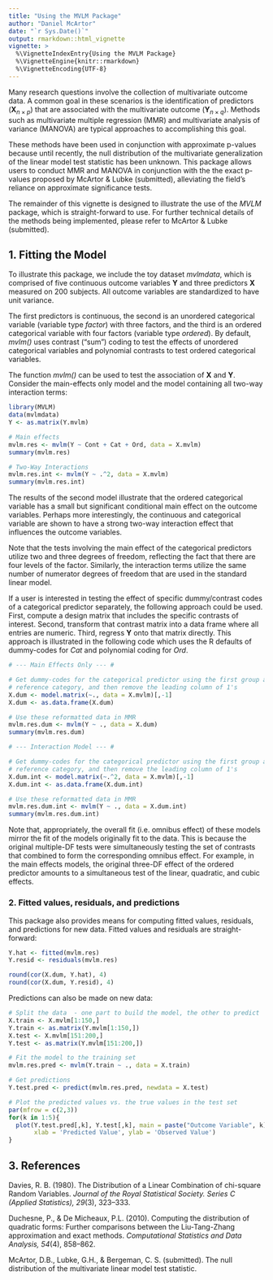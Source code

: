 ```yaml
---
title: "Using the MVLM Package"
author: "Daniel McArtor"
date: "`r Sys.Date()`"
output: rmarkdown::html_vignette
vignette: >
  %\VignetteIndexEntry{Using the MVLM Package}
  %\VignetteEngine{knitr::rmarkdown}
  %\VignetteEncoding{UTF-8}
---
```


Many research questions involve the collection of multivariate outcome data. A common goal in these scenarios is the identification of predictors $\left(\mathbf{X}_{n \times p}\right)$ that are associated with the multivariate outcome $\left(\mathbf{Y}_{n \times q}\right)$. Methods such as multivariate multiple regression (MMR) and multivariate analysis of variance (MANOVA) are typical approaches to accomplishing this goal.

These methods have been used in conjunction with approximate p-values because until recently, the null distribution of the multivariate generalization of the linear model test statistic has been unknown. This package allows users to conduct MMR and MANOVA in conjunction with the the exact p-values proposed by McArtor & Lubke (submitted), alleviating the field's reliance on approximate significance tests.

The remainder of this vignette is designed to illustrate the use of the *MVLM* package, which is straight-forward to use. For further technical details of the methods being implemented, please refer to McArtor & Lubke (submitted).

## 1. Fitting the Model
To illustrate this package, we include the toy dataset *mvlmdata*, which is comprised of five continuous outcome variables $\mathbf{Y}$ and three predictors $\mathbf{X}$ measured on 200 subjects. All outcome variables are standardized to have unit variance.

The first predictors is continuous, the second is an unordered categorical variable (variable type *factor*) with three factors, and the third is an ordered categorical variable with four factors (variable type *ordered*). By default, *mvlm()* uses contrast ("sum") coding to test the effects of unordered categorical variables and polynomial contrasts to test ordered categorical variables. 

The function *mvlm()* can be used to test the association of $\mathbf{X}$ and $\mathbf{Y}$. Consider the main-effects only model and the model containing all two-way interaction terms:
```r
library(MVLM)
data(mvlmdata)
Y <- as.matrix(Y.mvlm)

# Main effects
mvlm.res <- mvlm(Y ~ Cont + Cat + Ord, data = X.mvlm)
summary(mvlm.res)

# Two-Way Interactions
mvlm.res.int <- mvlm(Y ~ .^2, data = X.mvlm)
summary(mvlm.res.int)
```
The results of the second model illustrate that the ordered categorical variable has a small but significant conditional main effect on the outcome variables. Perhaps more interestingly, the continuous and categorical variable are shown to have a strong two-way interaction effect that influences the outcome variables.

Note that the tests involving the main effect of the categorical predictors utilize two and three degrees of freedom, reflecting the fact that there are four levels of the factor.  Similarly, the interaction terms utilize the same number of numerator degrees of freedom that are used in the standard linear model. 

If a user is interested in testing the effect of specific dummy/contrast codes of a categorical predictor separately, the following approach could be used. First, compute a design matrix that includes the specific contrasts of interest. Second, transform that contrast matrix into a data frame where all entries are numeric. Third, regress $\mathbf{Y}$ onto that matrix directly. This approach is illustrated in the following code which uses the R defaults of dummy-codes for *Cat* and polynomial coding for *Ord*.
```r
# --- Main Effects Only --- #

# Get dummy-codes for the categorical predictor using the first group as a
# reference category, and then remove the leading column of 1's
X.dum <- model.matrix(~., data = X.mvlm)[,-1]
X.dum <- as.data.frame(X.dum)

# Use these reformatted data in MMR
mvlm.res.dum <- mvlm(Y ~ ., data = X.dum)
summary(mvlm.res.dum)

# --- Interaction Model --- #

# Get dummy-codes for the categorical predictor using the first group as a
# reference category, and then remove the leading column of 1's
X.dum.int <- model.matrix(~.^2, data = X.mvlm)[,-1]
X.dum.int <- as.data.frame(X.dum.int)

# Use these reformatted data in MMR
mvlm.res.dum.int <- mvlm(Y ~ ., data = X.dum.int)
summary(mvlm.res.dum.int)
```
Note that, appropriately, the overall fit (i.e. omnibus effect) of these models mirror the fit of the models originally fit to the data. This is because the original multiple-DF tests were simultaneously testing the set of contrasts that combined to form the corresponding omnibus effect. For example, in the main effects models, the original three-DF effect of the ordered predictor amounts to a simultaneous test of the linear, quadratic, and cubic effects.

### 2. Fitted values, residuals, and predictions
This package also provides means for computing fitted values, residuals, and predictions for new data. Fitted values and residuals are straight-forward:

```r
Y.hat <- fitted(mvlm.res)
Y.resid <- residuals(mvlm.res)
```
```r
round(cor(X.dum, Y.hat), 4)
round(cor(X.dum, Y.resid), 4)
```

Predictions can also be made on new data:
```r
# Split the data  - one part to build the model, the other to predict
X.train <- X.mvlm[1:150,]
Y.train <- as.matrix(Y.mvlm[1:150,])
X.test <- X.mvlm[151:200,]
Y.test <- as.matrix(Y.mvlm[151:200,])

# Fit the model to the training set
mvlm.res.pred <- mvlm(Y.train ~ ., data = X.train)

# Get predictions
Y.test.pred <- predict(mvlm.res.pred, newdata = X.test)

# Plot the predicted values vs. the true values in the test set
par(mfrow = c(2,3))
for(k in 1:5){
  plot(Y.test.pred[,k], Y.test[,k], main = paste("Outcome Variable", k),
       xlab = 'Predicted Value', ylab = 'Observed Value')
}
```

## 3. References
Davies, R. B. (1980). The Distribution of a Linear Combination of chi-square Random Variables. *Journal of the Royal Statistical Society. Series C (Applied Statistics), 29*(3), 323–333.

Duchesne, P., & De Micheaux, P.L. (2010). Computing the distribution of quadratic forms: Further comparisons between the Liu-Tang-Zhang approximation and exact methods. *Computational Statistics and Data Analysis, 54*(4), 858–862.

McArtor, D.B., Lubke, G.H., & Bergeman, C. S. (submitted). The null distribution of the multivariate linear model test statistic.
